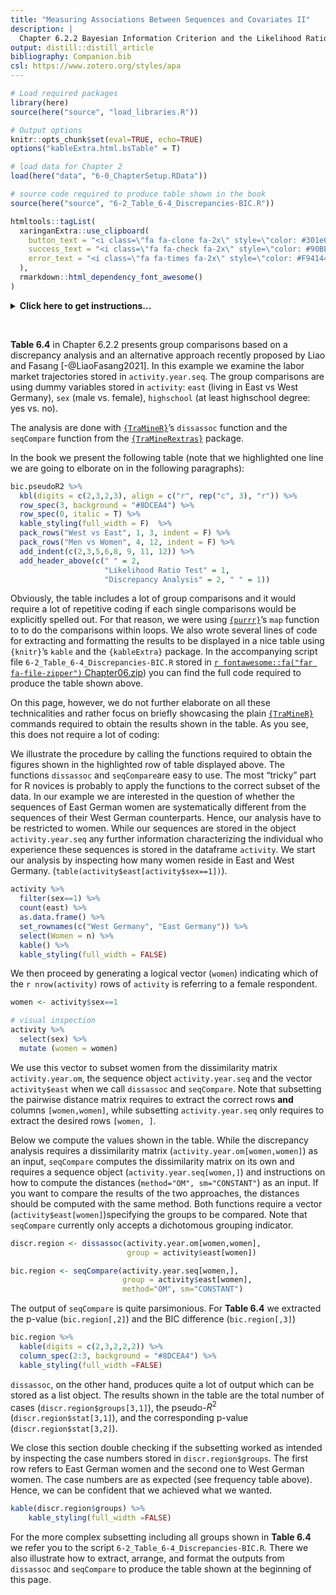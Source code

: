 ```yaml
---
title: "Measuring Associations Between Sequences and Covariates II"
description: |
  Chapter 6.2.2 Bayesian Information Criterion and the Likelihood Ratio Test
output: distill::distill_article
bibliography: Companion.bib
csl: https://www.zotero.org/styles/apa
---
```


```r
# Load required packages
library(here)
source(here("source", "load_libraries.R"))

# Output options
knitr::opts_chunk$set(eval=TRUE, echo=TRUE)
options("kableExtra.html.bsTable" = T)

# load data for Chapter 2
load(here("data", "6-0_ChapterSetup.RData"))

# source code required to produce table shown in the book
source(here("source", "6-2_Table_6-4_Discrepancies-BIC.R"))

```

```r
htmltools::tagList(
  xaringanExtra::use_clipboard(
    button_text = "<i class=\"fa fa-clone fa-2x\" style=\"color: #301e64\"></i>",
    success_text = "<i class=\"fa fa-check fa-2x\" style=\"color: #90BE6D\"></i>",
    error_text = "<i class=\"fa fa-times fa-2x\" style=\"color: #F94144\"></i>"
  ),
  rmarkdown::html_dependency_font_awesome()
)
```

<details><summary>**Click here to get instructions...**</summary>

- Please download and unzip the replication files for Chapter 6
([`r fontawesome::fa("far fa-file-zipper")` Chapter06.zip](source/Chapter06.zip)). 
- Read `readme.html` and run `6-0_ChapterSetup.R`. This will create `6-0_ChapterSetup.RData` in the sub folder `data/R`. This file contains the data required to produce the table shown at the bottom of this page. 
- We also recommend to load the libraries listed in the Chapter 6's `LoadInstallPackages.R`

```r
# assuming you are working within .Rproj environment
library(here)

# install (if necessary) and load other required packages
source(here("source", "LoadInstallPackages.R"))

# load environment generated in "6-0_ChapterSetup.R"
load(here("data", "R", "6-0_ChapterSetup.RData"))

```
</details>

\


**Table 6.4** in Chapter 6.2.2 presents group comparisons based on a discrepancy analysis and an alternative approach recently proposed by Liao and Fasang [-@LiaoFasang2021]. In this example we examine the labor market trajectories stored in `activity.year.seq`. The group comparisons are using dummy variables stored in `activity`: `east` (living in East vs West Germany), `sex` (male vs. female),  `highschool` (at least highschool degree: yes vs. no). 

The analysis are done with [`{TraMineR}`](http://traminer.unige.ch){target="_blank"}'s `dissassoc` function and the `seqCompare` function from the [`{TraMineRextras}`](http://traminer.unige.ch){target="_blank"} package.

In the book we present the following table (note that we highlighted one line we are going to elborate on in the following paragraphs):


```r
bic.pseudoR2 %>%
  kbl(digits = c(2,3,2,3), align = c("r", rep("c", 3), "r")) %>%
  row_spec(3, background = "#8DCEA4") %>% 
  row_spec(0, italic = T) %>%
  kable_styling(full_width = F)  %>%
  pack_rows("West vs East", 1, 3, indent = F) %>%
  pack_rows("Men vs Women", 4, 12, indent = F) %>%
  add_indent(c(2,3,5,6,8, 9, 11, 12)) %>%
  add_header_above(c(" " = 2, 
                     "Likelihood Ratio Test" = 1, 
                     "Discrepancy Analysis" = 2, " " = 1))
```

Obviously, the table includes a lot of group comparisons and it would require a lot of repetitive coding if each single comparisons would be explicitly spelled out. For that reason, we were using [`{purrr}`](https://purrr.tidyverse.org/){target="_blank"}'s `map` function to to do the comparisons within loops. We also wrote several lines of code for extracting and formatting the results to be displayed in a nice table  using `{knitr}`'s `kable` and the `{kableExtra}` package. In the accompanying script file `6-2_Table_6-4_Discrepancies-BIC.R` stored in [`r fontawesome::fa("far fa-file-zipper")` Chapter06.zip](source/Chapter06.zip)) you can find the full code required to produce the table shown above.

On this page, however, we do not further elaborate on all these technicalities and rather focus on briefly showcasing the plain [`{TraMineR}`](http://traminer.unige.ch){target="_blank"} commands required to obtain the results shown in the table. As you see, this does not require a lot of coding:  

We illustrate the procedure by calling the functions required to obtain the figures shown in the highlighted row of table displayed above. The functions `dissassoc` and `seqCompare`are easy to use. The most "tricky" part for R novices is probably to apply the functions to the correct subset of the data. In our example we are interested in the question of whether the sequences of East German women are systematically different from the sequences of their West German counterparts. Hence, our analysis have to be restricted to women. While our sequences are stored in the object `activity.year.seq` any further information characterizing the individual who experience these sequences is stored in the dataframe `activity`. We start our analysis by inspecting how many women reside in East and West Germany. (`table(activity$east[activity$sex==1])`).   

```r
activity %>%
  filter(sex==1) %>% 
  count(east) %>% 
  as.data.frame() %>% 
  set_rownames(c("West Germany", "East Germany")) %>% 
  select(Women = n) %>% 
  kable() %>% 
  kable_styling(full_width = FALSE)
```

We then proceed by generating a logical vector (`women`) indicating which of the `r nrow(activity)` rows of `activity` is referring to a female respondent.    


```r
women <- activity$sex==1

# visual inspection
activity %>% 
  select(sex) %>% 
  mutate (women = women)

```

We use this vector to subset women from the dissimilarity matrix `activity.year.om`, the sequence object `activity.year.seq` and the vector `activity$east` when we call `dissassoc` and `seqCompare`. Note that subsetting the pairwise distance matrix requires to extract the correct rows **and** columns `[women,women]`, while subsetting `activity.year.seq` only requires to extract the desired rows `[women, ]`. 

Below we compute the values shown in the table. While the discrepancy analysis requires a dissimilarity matrix (`activity.year.om[women,women]`) as an input, `seqCompare` computes the dissimilarity matrix on its own and requires a sequence object (`activity.year.seq[women,]`) and instructions on how to compute the distances (`method="OM", sm="CONSTANT"`) as an input. If you want to compare the results of the two approaches, the distances should be computed with the same method. Both functions require a vector (`activity$east[women]`)specifying the groups to be compared. Note that `seqCompare` currently only accepts a dichotomous grouping indicator.  


```r
discr.region <- dissassoc(activity.year.om[women,women], 
                          group = activity$east[women])

bic.region <- seqCompare(activity.year.seq[women,], 
                         group = activity$east[women],
                         method="OM", sm="CONSTANT")

```

The output of `seqCompare` is quite parsimonious. For **Table 6.4** we extracted the p-value (`bic.region[,2]`) and the BIC difference (`bic.region[,3]`)

```r
bic.region %>%
  kable(digits = c(2,3,2,2,2)) %>% 
  column_spec(2:3, background = "#8DCEA4") %>% 
  kable_styling(full_width =FALSE) 
```

`dissassoc`, on the other hand, produces quite a lot of output which can be stored as a list object. The results shown in the table are the total number of cases (`discr.region$groups[3,1]`), the pseudo-$R^2$ (`discr.region$stat[3,1]`), and the corresponding p-value (`discr.region$stat[3,2]`). 

We close this section double checking if the subsetting worked as intended by inspecting the case numbers stored in `discr.region$groups`. The first row refers to East German women and the second one to West German women. The case numbers are as expected (see frequency table above). Hence, we can be confident that we achieved what we wanted. 

```r
kable(discr.region$groups) %>% 
    kable_styling(full_width =FALSE) 

```

For the more complex subsetting including all groups shown in **Table 6.4** we refer you to the script `6-2_Table_6-4_Discrepancies-BIC.R`. There we also illustrate how to extract, arrange, and format the outputs from `dissassoc` and `seqCompare` to produce the table shown at the beginning of this page.
